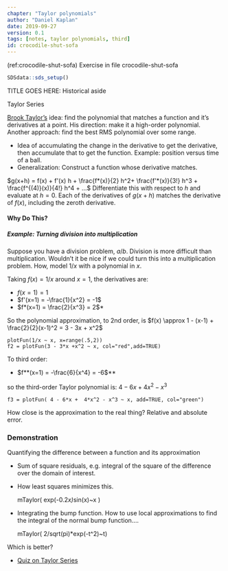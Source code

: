```yaml
---
chapter: "Taylor polynomials"
author: "Daniel Kaplan"
date: 2019-09-27 
version: 0.1
tags: [notes, taylor polynomials, third]
id: crocodile-shut-sofa 
---
```


(ref:crocodile-shut-sofa) Exercise in file crocodile-shut-sofa

```r
SDSdata::sds_setup()
```

TITLE GOES HERE: Historical aside

Taylor Series

[Brook Taylor's](http://en.wikipedia.org/wiki/Brook_Taylor)  idea: find the polynomial that matches a function and it's derivatives at a point. His direction: make it a high-order polynomial. Another approach: find the best RMS polynomial over some range.

-   Idea of accumulating the change in the derivative to get the derivative, then accumulate that to get the function. Example: position versus time of a ball.
-   Generalization: Construct a function whose derivative matches.

$g(x+h) = f(x) + f'(x) h + \frac{f*(x)}{2} h^2+ \frac{f'*(x)}{3!} h^3 + \frac{f^{(4)}(x)}{4!} h^4 + ...$ Differentiate this with respect to $h$ and evaluate at $h=0$. Each of the derivatives of $g(x + h)$ matches the derivative of $f(x)$, including the zeroth derivative.

#### Why Do This?

##### Example: Turning division into multiplication

Suppose you have a division problem, $a/b$. Division is more difficult than multiplication. Wouldn't it be nice if we could turn this into a multiplication problem. How, model $1/x$ with a polynomial in $x$.

Taking $f(x) = 1/x$ around $x=1$, the derivatives are:

-   $f(x=1) = 1$
-   $f'(x=1) = -\frac{1}{x^2} = -1$
-   $f*(x=1) = \frac{2}{x^3} = 2$*

So the polynomial approximation, to 2nd order, is $f(x) \approx 1 - (x-1) + \frac{2}{2}(x-1)^2 = 3 - 3x + x^2$

    plotFun(1/x ~ x, x=range(.5,2))
    f2 = plotFun(3 - 3*x +x^2 ~ x, col="red",add=TRUE)

To third order:

-   $f**(x=1) = -\frac{6}{x^4} = -6$**

so the third-order Taylor polynomial is: $4 - 6x + 4x^2 - x^3$

    f3 = plotFun( 4 - 6*x +  4*x^2 - x^3 ~ x, add=TRUE, col="green")

How close is the approximation to the real thing? Relative and absolute
error.

### Demonstration

Quantifying the difference between a function and its approximation

-   Sum of square residuals, e.g. integral of the square of the difference over the domain of interest.
-   How least squares minimizes this.

    mTaylor( exp(-0.2*x)*sin(x)~x )

-   Integrating the bump function. How to use local approximations to find the integral of the normal bump function....

    mTaylor( 2/sqrt(pi)*exp(-t^2)~t)

Which is better?

-   [Quiz on Taylor Series](http://numericalmethods.eng.usf.edu/mcquizzes/01aae/quiz_01aae_taylorseries.html?Q1=V2&Q2=V2&Q3=V3&Q4=V4&Q5=V5&Q6=V6&btncheck=Check+my+answers)
    
